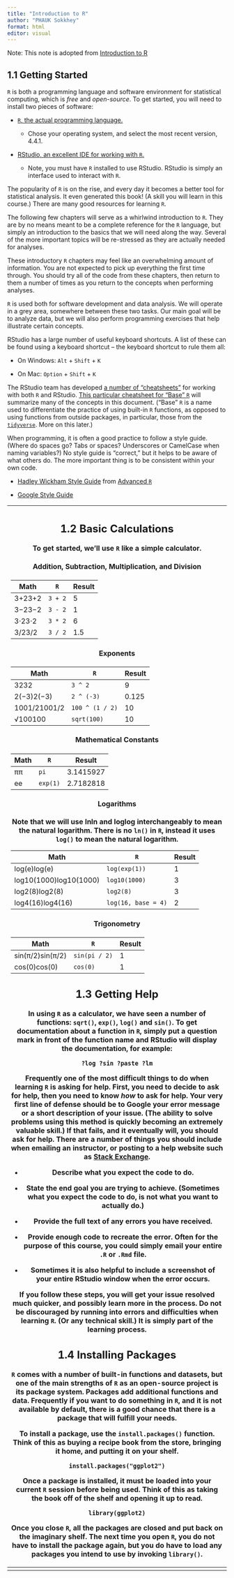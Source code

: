---
title: "Introduction to R"
author: "PHAUK Sokkhey"
format: html
editor: visual
---

Note: This note is adopted from [Introduction to R](https://book.stat420.org/introduction-to-r.html)

## 1.1 Getting Started

`R` is both a programming language and software environment for statistical computing, which is *free* and *open-source*. To get started, you will need to install two pieces of software:

-   [`R`, the actual programming language.](http://cran.r-project.org/)

    -   Chose your operating system, and select the most recent version, 4.4.1.

-   [RStudio, an excellent IDE for working with `R`.](http://www.rstudio.com/)

    -   Note, you must have `R` installed to use RStudio. RStudio is simply an interface used to interact with `R`.

The popularity of `R` is on the rise, and every day it becomes a better tool for statistical analysis. It even generated this book! (A skill you will learn in this course.) There are many good resources for learning `R`.

The following few chapters will serve as a whirlwind introduction to `R`. They are by no means meant to be a complete reference for the `R` language, but simply an introduction to the basics that we will need along the way. Several of the more important topics will be re-stressed as they are actually needed for analyses.

These introductory `R` chapters may feel like an overwhelming amount of information. You are not expected to pick up everything the first time through. You should try all of the code from these chapters, then return to them a number of times as you return to the concepts when performing analyses.

`R` is used both for software development and data analysis. We will operate in a grey area, somewhere between these two tasks. Our main goal will be to analyze data, but we will also perform programming exercises that help illustrate certain concepts.

RStudio has a large number of useful keyboard shortcuts. A list of these can be found using a keyboard shortcut -- the keyboard shortcut to rule them all:

-   On Windows: `Alt` + `Shift` + `K`

-   On Mac: `Option` + `Shift` + `K`

The RStudio team has developed [a number of "cheatsheets"](https://www.rstudio.com/resources/cheatsheets/) for working with both `R` and RStudio. [This particular cheatsheet for "Base" `R`](https://github.com/rstudio/cheatsheets/blob/main/base-r.pdf) will summarize many of the concepts in this document. ("Base" `R` is a name used to differentiate the practice of using built-in `R` functions, as opposed to using functions from outside packages, in particular, those from the [`tidyverse`](https://www.tidyverse.org/). More on this later.)

When programming, it is often a good practice to follow a style guide. (Where do spaces go? Tabs or spaces? Underscores or CamelCase when naming variables?) No style guide is "correct," but it helps to be aware of what others do. The more important thing is to be consistent within your own code.

-   [Hadley Wickham Style Guide](http://adv-r.had.co.nz/Style.html) from [Advanced `R`](http://adv-r.had.co.nz/)

-   [Google Style Guide](https://google.github.io/styleguide/Rguide.xml)

+--------------------------------------------------------------------------------------------------------------------------------------------------------------------------------------------------------------------------------------------------------------------------------------------------------------------------------------------------------------------------------------------------------------------------------------------------------------------------------------------------------------------------------------------------------------------------------------------------------------------------------------+
| ## 1.2 Basic Calculations                                                                                                                                                                                                                                                                                                                                                                                                                                                                                                                                                                                                            |
|                                                                                                                                                                                                                                                                                                                                                                                                                                                                                                                                                                                                                                      |
| To get started, we'll use `R` like a simple calculator.                                                                                                                                                                                                                                                                                                                                                                                                                                                                                                                                                                              |
|                                                                                                                                                                                                                                                                                                                                                                                                                                                                                                                                                                                                                                      |
| #### Addition, Subtraction, Multiplication, and Division                                                                                                                                                                                                                                                                                                                                                                                                                                                                                                                                                                             |
|                                                                                                                                                                                                                                                                                                                                                                                                                                                                                                                                                                                                                                      |
| | **Math** | **`R`** | **Result** |                                                                                                                                                                                                                                                                                                                                                                                                                                                                                                                                                                                                  |
| |----------|---------|------------|                                                                                                                                                                                                                                                                                                                                                                                                                                                                                                                                                                                                  |
| | 3+23+2   | `3 + 2` | 5          |                                                                                                                                                                                                                                                                                                                                                                                                                                                                                                                                                                                                  |
| | 3−23−2   | `3 - 2` | 1          |                                                                                                                                                                                                                                                                                                                                                                                                                                                                                                                                                                                                  |
| | 3⋅23⋅2   | `3 * 2` | 6          |                                                                                                                                                                                                                                                                                                                                                                                                                                                                                                                                                                                                  |
| | 3/23/2   | `3 / 2` | 1.5        |                                                                                                                                                                                                                                                                                                                                                                                                                                                                                                                                                                                                  |
|                                                                                                                                                                                                                                                                                                                                                                                                                                                                                                                                                                                                                                      |
| #### Exponents                                                                                                                                                                                                                                                                                                                                                                                                                                                                                                                                                                                                                       |
|                                                                                                                                                                                                                                                                                                                                                                                                                                                                                                                                                                                                                                      |
| | **Math**     | **`R`**         | **Result** |                                                                                                                                                                                                                                                                                                                                                                                                                                                                                                                                                                                      |
| |--------------|-----------------|------------|                                                                                                                                                                                                                                                                                                                                                                                                                                                                                                                                                                                      |
| | 3232         | `3 ^ 2`         | 9          |                                                                                                                                                                                                                                                                                                                                                                                                                                                                                                                                                                                      |
| | 2(−3)2(−3)   | `2 ^ (-3)`      | 0.125      |                                                                                                                                                                                                                                                                                                                                                                                                                                                                                                                                                                                      |
| | 1001/21001/2 | `100 ^ (1 / 2)` | 10         |                                                                                                                                                                                                                                                                                                                                                                                                                                                                                                                                                                                      |
| | √100100      | `sqrt(100)`     | 10         |                                                                                                                                                                                                                                                                                                                                                                                                                                                                                                                                                                                      |
|                                                                                                                                                                                                                                                                                                                                                                                                                                                                                                                                                                                                                                      |
| #### Mathematical Constants                                                                                                                                                                                                                                                                                                                                                                                                                                                                                                                                                                                                          |
|                                                                                                                                                                                                                                                                                                                                                                                                                                                                                                                                                                                                                                      |
| | **Math** | **`R`**  | **Result** |                                                                                                                                                                                                                                                                                                                                                                                                                                                                                                                                                                                                 |
| |----------|----------|------------|                                                                                                                                                                                                                                                                                                                                                                                                                                                                                                                                                                                                 |
| | ππ       | `pi`     | 3.1415927  |                                                                                                                                                                                                                                                                                                                                                                                                                                                                                                                                                                                                 |
| | ee       | `exp(1)` | 2.7182818  |                                                                                                                                                                                                                                                                                                                                                                                                                                                                                                                                                                                                 |
|                                                                                                                                                                                                                                                                                                                                                                                                                                                                                                                                                                                                                                      |
| #### Logarithms                                                                                                                                                                                                                                                                                                                                                                                                                                                                                                                                                                                                                      |
|                                                                                                                                                                                                                                                                                                                                                                                                                                                                                                                                                                                                                                      |
| Note that we will use lnln and loglog interchangeably to mean the natural logarithm. There is no `ln()` in `R`, instead it uses `log()` to mean the natural logarithm.                                                                                                                                                                                                                                                                                                                                                                                                                                                               |
|                                                                                                                                                                                                                                                                                                                                                                                                                                                                                                                                                                                                                                      |
| | **Math**               | **`R`**             | **Result** |                                                                                                                                                                                                                                                                                                                                                                                                                                                                                                                                                                        |
| |------------------------|---------------------|------------|                                                                                                                                                                                                                                                                                                                                                                                                                                                                                                                                                                        |
| | log(e)log⁡(e)           | `log(exp(1))`       | 1          |                                                                                                                                                                                                                                                                                                                                                                                                                                                                                                                                                                        |
| | log10(1000)log10⁡(1000) | `log10(1000)`       | 3          |                                                                                                                                                                                                                                                                                                                                                                                                                                                                                                                                                                        |
| | log2(8)log2⁡(8)         | `log2(8)`           | 3          |                                                                                                                                                                                                                                                                                                                                                                                                                                                                                                                                                                        |
| | log4(16)log4⁡(16)       | `log(16, base = 4)` | 2          |                                                                                                                                                                                                                                                                                                                                                                                                                                                                                                                                                                        |
|                                                                                                                                                                                                                                                                                                                                                                                                                                                                                                                                                                                                                                      |
| #### Trigonometry                                                                                                                                                                                                                                                                                                                                                                                                                                                                                                                                                                                                                    |
|                                                                                                                                                                                                                                                                                                                                                                                                                                                                                                                                                                                                                                      |
| | **Math**         | **`R`**       | **Result** |                                                                                                                                                                                                                                                                                                                                                                                                                                                                                                                                                                                    |
| |------------------|---------------|------------|                                                                                                                                                                                                                                                                                                                                                                                                                                                                                                                                                                                    |
| | sin(π/2)sin⁡(π/2) | `sin(pi / 2)` | 1          |                                                                                                                                                                                                                                                                                                                                                                                                                                                                                                                                                                                    |
| | cos(0)cos⁡(0)     | `cos(0)`      | 1          |                                                                                                                                                                                                                                                                                                                                                                                                                                                                                                                                                                                    |
|                                                                                                                                                                                                                                                                                                                                                                                                                                                                                                                                                                                                                                      |
| ## 1.3 Getting Help                                                                                                                                                                                                                                                                                                                                                                                                                                                                                                                                                                                                                  |
|                                                                                                                                                                                                                                                                                                                                                                                                                                                                                                                                                                                                                                      |
| In using `R` as a calculator, we have seen a number of functions: `sqrt()`, `exp()`, `log()` and `sin()`. To get documentation about a function in `R`, simply put a question mark in front of the function name and RStudio will display the documentation, for example:                                                                                                                                                                                                                                                                                                                                                            |
|                                                                                                                                                                                                                                                                                                                                                                                                                                                                                                                                                                                                                                      |
| ```                                                                                                                                                                                                                                                                                                                                                                                                                                                                                                                                                                                                                                  |
| ?log ?sin ?paste ?lm                                                                                                                                                                                                                                                                                                                                                                                                                                                                                                                                                                                                                 |
| ```                                                                                                                                                                                                                                                                                                                                                                                                                                                                                                                                                                                                                                  |
|                                                                                                                                                                                                                                                                                                                                                                                                                                                                                                                                                                                                                                      |
| Frequently one of the most difficult things to do when learning `R` is asking for help. First, you need to decide to ask for help, then you need to know *how* to ask for help. Your very first line of defense should be to Google your error message or a short description of your issue. (The ability to solve problems using this method is quickly becoming an extremely valuable skill.) If that fails, and it eventually will, you should ask for help. There are a number of things you should include when emailing an instructor, or posting to a help website such as [Stack Exchange](http://stats.stackexchange.com/). |
|                                                                                                                                                                                                                                                                                                                                                                                                                                                                                                                                                                                                                                      |
| -   Describe what you expect the code to do.                                                                                                                                                                                                                                                                                                                                                                                                                                                                                                                                                                                         |
|                                                                                                                                                                                                                                                                                                                                                                                                                                                                                                                                                                                                                                      |
| -   State the end goal you are trying to achieve. (Sometimes what you expect the code to do, is not what you want to actually do.)                                                                                                                                                                                                                                                                                                                                                                                                                                                                                                   |
|                                                                                                                                                                                                                                                                                                                                                                                                                                                                                                                                                                                                                                      |
| -   Provide the full text of any errors you have received.                                                                                                                                                                                                                                                                                                                                                                                                                                                                                                                                                                           |
|                                                                                                                                                                                                                                                                                                                                                                                                                                                                                                                                                                                                                                      |
| -   Provide enough code to recreate the error. Often for the purpose of this course, you could simply email your entire `.R` or `.Rmd` file.                                                                                                                                                                                                                                                                                                                                                                                                                                                                                         |
|                                                                                                                                                                                                                                                                                                                                                                                                                                                                                                                                                                                                                                      |
| -   Sometimes it is also helpful to include a screenshot of your entire RStudio window when the error occurs.                                                                                                                                                                                                                                                                                                                                                                                                                                                                                                                        |
|                                                                                                                                                                                                                                                                                                                                                                                                                                                                                                                                                                                                                                      |
| If you follow these steps, you will get your issue resolved much quicker, and possibly learn more in the process. Do not be discouraged by running into errors and difficulties when learning `R`. (Or any technical skill.) It is simply part of the learning process.                                                                                                                                                                                                                                                                                                                                                              |
|                                                                                                                                                                                                                                                                                                                                                                                                                                                                                                                                                                                                                                      |
| ## 1.4 Installing Packages                                                                                                                                                                                                                                                                                                                                                                                                                                                                                                                                                                                                           |
|                                                                                                                                                                                                                                                                                                                                                                                                                                                                                                                                                                                                                                      |
| `R` comes with a number of built-in functions and datasets, but one of the main strengths of `R` as an open-source project is its package system. Packages add additional functions and data. Frequently if you want to do something in `R`, and it is not available by default, there is a good chance that there is a package that will fulfill your needs.                                                                                                                                                                                                                                                                        |
|                                                                                                                                                                                                                                                                                                                                                                                                                                                                                                                                                                                                                                      |
| To install a package, use the `install.packages()` function. Think of this as buying a recipe book from the store, bringing it home, and putting it on your shelf.                                                                                                                                                                                                                                                                                                                                                                                                                                                                   |
|                                                                                                                                                                                                                                                                                                                                                                                                                                                                                                                                                                                                                                      |
| ```                                                                                                                                                                                                                                                                                                                                                                                                                                                                                                                                                                                                                                  |
| install.packages("ggplot2")                                                                                                                                                                                                                                                                                                                                                                                                                                                                                                                                                                                                          |
| ```                                                                                                                                                                                                                                                                                                                                                                                                                                                                                                                                                                                                                                  |
|                                                                                                                                                                                                                                                                                                                                                                                                                                                                                                                                                                                                                                      |
| Once a package is installed, it must be loaded into your current `R` session before being used. Think of this as taking the book off of the shelf and opening it up to read.                                                                                                                                                                                                                                                                                                                                                                                                                                                         |
|                                                                                                                                                                                                                                                                                                                                                                                                                                                                                                                                                                                                                                      |
| ```                                                                                                                                                                                                                                                                                                                                                                                                                                                                                                                                                                                                                                  |
| library(ggplot2)                                                                                                                                                                                                                                                                                                                                                                                                                                                                                                                                                                                                                     |
| ```                                                                                                                                                                                                                                                                                                                                                                                                                                                                                                                                                                                                                                  |
|                                                                                                                                                                                                                                                                                                                                                                                                                                                                                                                                                                                                                                      |
| Once you close `R`, all the packages are closed and put back on the imaginary shelf. The next time you open `R`, you do not have to install the package again, but you do have to load any packages you intend to use by invoking `library()`.                                                                                                                                                                                                                                                                                                                                                                                       |
+======================================================================================================================================================================================================================================================================================================================================================================================================================================================================================================================================================================================================================================+
|                                                                                                                                                                                                                                                                                                                                                                                                                                                                                                                                                                                                                                      |
+--------------------------------------------------------------------------------------------------------------------------------------------------------------------------------------------------------------------------------------------------------------------------------------------------------------------------------------------------------------------------------------------------------------------------------------------------------------------------------------------------------------------------------------------------------------------------------------------------------------------------------------+
